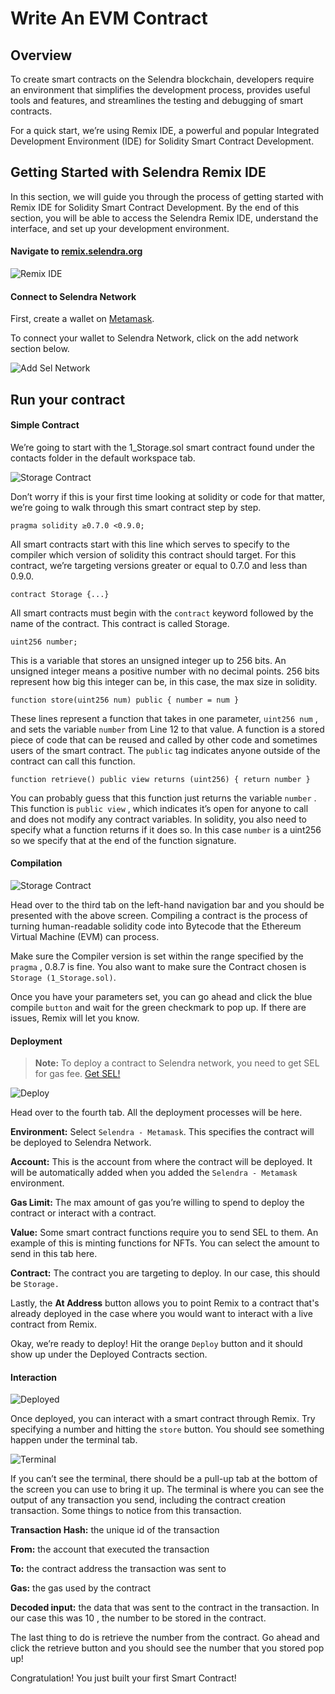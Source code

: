 # Write An EVM Contract

## Overview

To create smart contracts on the Selendra blockchain, developers require an environment that simplifies the development process, provides useful tools and features, and streamlines the testing and debugging of smart contracts.

For a quick start, we’re using Remix IDE, a powerful and popular Integrated Development Environment (IDE) for Solidity Smart Contract Development.

## Getting Started with Selendra Remix IDE

In this section, we will guide you through the process of getting started with Remix IDE for Solidity Smart Contract Development. By the end of this section, you will be able to access the Selendra Remix IDE, understand the interface, and set up your development environment.

#### Navigate to [remix.selendra.org](https://remix.selendra.org/)

![Remix IDE](/images/sel-remix.png)

#### Connect to Selendra Network

First, create a wallet on [Metamask](https://metamask.io/download/).

To connect your wallet to Selendra Network, click on the add network section below.

![Add Sel Network](/images/add-network.png)

## Run your contract

#### Simple Contract

We’re going to start with the 1_Storage.sol smart contract found under the contacts folder in the default workspace tab.

![Storage Contract](/images/storage-contract.png)

Don’t worry if this is your first time looking at solidity or code for that matter, we’re going to walk through this smart contract step by step.

```solidity
pragma solidity ≥0.7.0 <0.9.0;
```

All smart contracts start with this line which serves to specify to the compiler which version of solidity this contract should target. For this contract, we’re targeting versions greater or equal to 0.7.0 and less than 0.9.0.

```solidity
contract Storage {...}
```

All smart contracts must begin with the `contract` keyword followed by the name of the contract. This contract is called Storage.

```solidity
uint256 number;
```

This is a variable that stores an unsigned integer up to 256 bits. An unsigned integer means a positive number with no decimal points. 256 bits represent how big this integer can be, in this case, the max size in solidity.

```solidity
function store(uint256 num) public { number = num }
```

These lines represent a function that takes in one parameter, `uint256 num` , and sets the variable `number` from Line 12 to that value. A function is a stored piece of code that can be reused and called by other code and sometimes users of the smart contract. The `public` tag indicates anyone outside of the contract can call this function.

```solidity
function retrieve() public view returns (uint256) { return number }
```

You can probably guess that this function just returns the variable `number` . This function is `public view` , which indicates it’s open for anyone to call and does not modify any contract variables. In solidity, you also need to specify what a function returns if it does so. In this case `number` is a uint256 so we specify that at the end of the function signature.

#### Compilation

![Storage Contract](/images/remix-compile.png)

Head over to the third tab on the left-hand navigation bar and you should be presented with the above screen. Compiling a contract is the process of turning human-readable solidity code into Bytecode that the Ethereum Virtual Machine (EVM) can process.

Make sure the Compiler version is set within the range specified by the `pragma` , 0.8.7 is fine. You also want to make sure the Contract chosen is `Storage (1_Storage.sol)`.

Once you have your parameters set, you can go ahead and click the blue compile `button` and wait for the green checkmark to pop up. If there are issues, Remix will let you know.

#### Deployment

> **Note:** To deploy a contract to Selendra network, you need to get SEL for gas fee. [Get SEL!]()

![Deploy](/images/remix-deploy.png)

Head over to the fourth tab. All the deployment processes will be here.

**Environment:** Select `Selendra - Metamask`. This specifies the contract will be deployed to Selendra Network.

**Account:** This is the account from where the contract will be deployed. It will be automatically added when you added the `Selendra - Metamask` environment.

**Gas Limit:** The max amount of gas you’re willing to spend to deploy the contract or interact with a contract.

**Value:** Some smart contract functions require you to send SEL to them. An example of this is minting functions for NFTs. You can select the amount to send in this tab here.

**Contract:** The contract you are targeting to deploy. In our case, this should be `Storage.`

Lastly, the **At Address** button allows you to point Remix to a contract that's already deployed in the case where you would want to interact with a live contract from Remix.

Okay, we’re ready to deploy! Hit the orange `Deploy` button and it should show up under the Deployed Contracts section.

#### Interaction

![Deployed](/images/remix-deployed.png)

Once deployed, you can interact with a smart contract through Remix. Try specifying a number and hitting the `store` button. You should see something happen under the terminal tab.

![Terminal](/images/remix-deployed2.png)

If you can’t see the terminal, there should be a pull-up tab at the bottom of the screen you can use to bring it up. The terminal is where you can see the output of any transaction you send, including the contract creation transaction. Some things to notice from this transaction.

**Transaction Hash:** the unique id of the transaction

**From:** the account that executed the transaction

**To:** the contract address the transaction was sent to

**Gas:** the gas used by the contract

**Decoded input:** the data that was sent to the contract in the transaction. In our case this was 10 , the number to be stored in the contract.

The last thing to do is retrieve the number from the contract. Go ahead and click the retrieve button and you should see the number that you stored pop up!

Congratulation! You just built your first Smart Contract!
